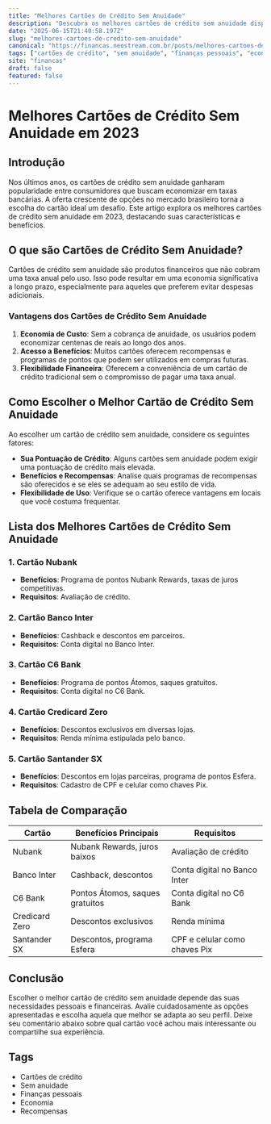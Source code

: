 ```yaml
---
title: "Melhores Cartões de Crédito Sem Anuidade"
description: "Descubra os melhores cartões de crédito sem anuidade disponíveis em 2023. Escolha o ideal e economize nas suas despesas."
date: "2025-06-15T21:40:58.197Z"
slug: "melhores-cartoes-de-credito-sem-anuidade"
canonical: "https://financas.neostream.com.br/posts/melhores-cartoes-de-credito-sem-anuidade"
tags: ["cartões de crédito", "sem anuidade", "finanças pessoais", "economia", "recompensas"]
site: "financas"
draft: false
featured: false
---
```


# Melhores Cartões de Crédito Sem Anuidade em 2023

## Introdução

Nos últimos anos, os cartões de crédito sem anuidade ganharam popularidade entre consumidores que buscam economizar em taxas bancárias. A oferta crescente de opções no mercado brasileiro torna a escolha do cartão ideal um desafio. Este artigo explora os melhores cartões de crédito sem anuidade em 2023, destacando suas características e benefícios.

## O que são Cartões de Crédito Sem Anuidade?

Cartões de crédito sem anuidade são produtos financeiros que não cobram uma taxa anual pelo uso. Isso pode resultar em uma economia significativa a longo prazo, especialmente para aqueles que preferem evitar despesas adicionais.

### Vantagens dos Cartões de Crédito Sem Anuidade

1. **Economia de Custo**: Sem a cobrança de anuidade, os usuários podem economizar centenas de reais ao longo dos anos.
2. **Acesso a Benefícios**: Muitos cartões oferecem recompensas e programas de pontos que podem ser utilizados em compras futuras.
3. **Flexibilidade Financeira**: Oferecem a conveniência de um cartão de crédito tradicional sem o compromisso de pagar uma taxa anual.

## Como Escolher o Melhor Cartão de Crédito Sem Anuidade

Ao escolher um cartão de crédito sem anuidade, considere os seguintes fatores:

- **Sua Pontuação de Crédito**: Alguns cartões sem anuidade podem exigir uma pontuação de crédito mais elevada.
- **Benefícios e Recompensas**: Analise quais programas de recompensas são oferecidos e se eles se adequam ao seu estilo de vida.
- **Flexibilidade de Uso**: Verifique se o cartão oferece vantagens em locais que você costuma frequentar.

## Lista dos Melhores Cartões de Crédito Sem Anuidade

### 1. Cartão Nubank
- **Benefícios**: Programa de pontos Nubank Rewards, taxas de juros competitivas.
- **Requisitos**: Avaliação de crédito.

### 2. Cartão Banco Inter
- **Benefícios**: Cashback e descontos em parceiros.
- **Requisitos**: Conta digital no Banco Inter.

### 3. Cartão C6 Bank
- **Benefícios**: Programa de pontos Átomos, saques gratuitos.
- **Requisitos**: Conta digital no C6 Bank.

### 4. Cartão Credicard Zero
- **Benefícios**: Descontos exclusivos em diversas lojas.
- **Requisitos**: Renda mínima estipulada pelo banco.

### 5. Cartão Santander SX
- **Benefícios**: Descontos em lojas parceiras, programa de pontos Esfera.
- **Requisitos**: Cadastro de CPF e celular como chaves Pix.

## Tabela de Comparação

| Cartão             | Benefícios Principais            | Requisitos                        |
|--------------------|----------------------------------|-----------------------------------|
| Nubank             | Nubank Rewards, juros baixos     | Avaliação de crédito              |
| Banco Inter        | Cashback, descontos              | Conta digital no Banco Inter      |
| C6 Bank            | Pontos Átomos, saques gratuitos  | Conta digital no C6 Bank          |
| Credicard Zero     | Descontos exclusivos             | Renda mínima                     |
| Santander SX       | Descontos, programa Esfera       | CPF e celular como chaves Pix     |

## Conclusão

Escolher o melhor cartão de crédito sem anuidade depende das suas necessidades pessoais e financeiras. Avalie cuidadosamente as opções apresentadas e escolha aquela que melhor se adapta ao seu perfil. Deixe seu comentário abaixo sobre qual cartão você achou mais interessante ou compartilhe sua experiência.

## Tags

- Cartões de crédito
- Sem anuidade
- Finanças pessoais
- Economia
- Recompensas
